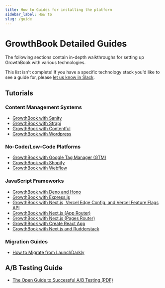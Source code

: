 ```yaml
---
title: How to Guides for installing the platform
sidebar_label: How to
slug: /guide
---
```


# GrowthBook Detailed Guides

The following sections contain in-depth walkthroughs for setting up GrowthBook with various technologies.

This list isn't complete! If you have a specific technology stack you'd like to see a guide for, please [let us know in Slack](https://growthbookusers.slack.com/archives/C01T6Q1SVFV).

## Tutorials

### Content Management Systems

- [GrowthBook with Sanity](/guide/sanity)
- [GrowthBook with Strapi](/guide/strapi)
- [GrowthBook with Contentful](/guide/contentful)
- [GrowthBook with Wordpress](/integrations/wordpress)

### No-Code/Low-Code Platforms

- [GrowthBook with Google Tag Manager (GTM)](/guide/google-tag-manager-and-growthbook)
- [GrowthBook with Shopify](/integrations/shopify)
- [GrowthBook with Webflow](/integrations/webflow)

### JavaScript Frameworks

- [GrowthBook with Deno and Hono](/guide/deno-hono)
- [GrowthBook with Express.js](/guide/express-js)
- [GrowthBook with Next.js, Vercel Edge Config, and Vercel Feature Flags API](/guide/nextjs-and-vercel-feature-flags)
- [GrowthBook with Next.js (App Router)](/guide/nextjs-app-router)
- [GrowthBook with Next.js (Pages Router)](/guide/nextjs-and-growthbook)
- [GrowthBook with Create React App](/guide/create-react-app-and-growthbook)
- [GrowthBook with Next.js and Rudderstack](/guide/rudderstack-and-nextjs-with-growthbook)

### Migration Guides

- [How to Migrate from LaunchDarkly](/guide/importing)

## A/B Testing Guide

- [The Open Guide to Successful A/B Testing (PDF)](/open-guide-to-ab-testing.v1.0.pdf)
